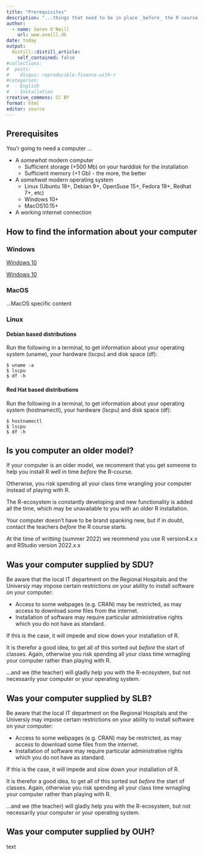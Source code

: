 ```yaml
---
title: "Prerequisites"
description: "...things that need to be in place _before_ the R course."
author:
  - name: Søren O'Neill
    url: www.oneill.dk
date: today
output:
  distill::distill_article:
    self_contained: false
#collections:
#  posts:
#    disqus: reproducible-finance-with-r
#categories:
#  - English
#  - Installation
creative_commons: CC BY
format: html
editor: source
---
```


## Prerequisites

You'r going to need a computer ...

-   A *somewhat* modern computer
    -   Sufficient storage (+500 Mb) on your harddisk for the installation
    -   Sufficient memory (+1 Gb) - the more, the better
-   A *somehwat* modern operating system
    -   Linux (Ubuntu 18+, Debian 9+, OpenSuse 15+, Fedora 19+, Redhat 7+, etc)
    -   Windows 10+
    -   MacOS10.15+
-   A working internet connection

:::{.callout-note collapse=true}

## How to find the information about your computer

::: panel-tabset
### Windows

[Windows 10](https://support.microsoft.com/en-us/windows/view-your-system-info-a965a8f2-0773-1d65-472a-1e747c9ebe00)

[Windows 10](https://youtu.be/5SXXGHKJ8I4)

### MacOS

...MacOS specific content

### Linux

#### Debian based distributions

Run the following in a terminal, to get information about your operating system (uname), your hardware (lscpu) and disk space (df):

```
$ uname -a
$ lscpu
$ df -h
```

#### Red Hat based distributions

Run the following in a terminal, to get information about your operating system (hostnamectl), your hardware (lscpu) and disk space (df):

```{} 
$ hostnamectl
$ lscpu
$ df -h

```

:::

:::

::: {.callout-important  collapse="true"}
## Is you computer an older model?

If your computer is an older model, we recomment that you get someone to help you install R well in time _before_ the R-course.

Otherwise, you risk spending all your class time wrangling your computer instead of playing with R.

The R-ecosystem is constantly developing and new functionality is added all the time, which may be unavailable to you with an older R installation.

Your computer doesn't have to be brand spanking new, but if in doubt, contact the teachers _before_ the R course starts.

At the time of writting (summer 2022) we reommend you use R version4.x.x and RStudio version 2022.x.x

:::

::: {.callout-important  collapse="true"}
## Was your computer supplied by SDU?

Be aware that the local IT department on the Regional Hospitals and the Universiy may impose certain restrictions on your ability to install software on your computer:

-   Access to some webpages (e.g. CRAN) may be restricted, as may access to download some files from the internet.
-   Installation of software may require particular administrative rights which you do not have as standard.

If this is the case, it will impede and slow down your installation of R.

It is therefor a good idea, to get all of this sorted out _before_ the start of classes. Again, otherwise you risk spending all your class time wrnagling your computer rather than playing with R.

...and we (the teacher) will gladly help you with the R-ecosystem, but not necessarily your computer or your operating system.

:::

::: {.callout-important  collapse="true"}

## Was your computer supplied by SLB?

Be aware that the local IT department on the Regional Hospitals and the Universiy may impose certain restrictions on your ability to install software on your computer:

-   Access to some webpages (e.g. CRAN) may be restricted, as may access to download some files from the internet.
-   Installation of software may require particular administrative rights which you do not have as standard.

If this is the case, it will impede and slow down your installation of R.

It is therefor a good idea, to get all of this sorted out _before_ the start of classes. Again, otherwise you risk spending all your class time wrnagling your computer rather than playing with R.

...and we (the teacher) will gladly help you with the R-ecosystem, but not necessarily your computer or your operating system.

:::

::: {.callout-important  collapse="true"}
## Was your computer supplied by OUH?

text

:::

<script src="https://giscus.app/client.js"
        data-repo="sorenoneill/r4phd"
        data-repo-id="R_kgDOJ9etDQ"
        data-category="Announcements"
        data-category-id="DIC_kwDOJ9etDc4CYApF"
        data-mapping="specific"
        data-term="giscus-a1"
        data-strict="0"
        data-reactions-enabled="1"
        data-emit-metadata="0"
        data-input-position="bottom"
        data-theme="cobalt"
        data-lang="en"
        crossorigin="anonymous"
        async>
</script>